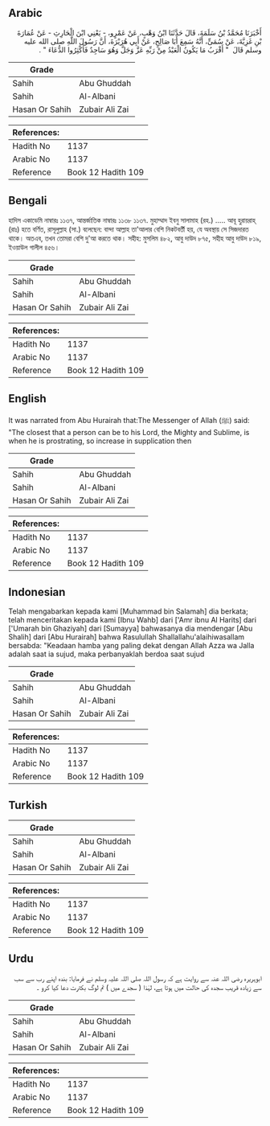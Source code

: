 ## Arabic


<div dir="rtl" lang="ar" style={{fontSize:'larger',backgroundColor:'#f8f9fa',padding:20}}>
أَخْبَرَنَا مُحَمَّدُ بْنُ سَلَمَةَ، قَالَ حَدَّثَنَا ابْنُ وَهْبٍ، عَنْ عَمْرٍو، - يَعْنِي ابْنَ الْحَارِثِ - عَنْ عُمَارَةَ بْنِ غَزِيَّةَ، عَنْ سُمَىٍّ، أَنَّهُ سَمِعَ أَبَا صَالِحٍ، عَنْ أَبِي هُرَيْرَةَ، أَنَّ رَسُولَ اللَّهِ صلى الله عليه وسلم قَالَ ‏ "‏ أَقْرَبُ مَا يَكُونُ الْعَبْدُ مِنْ رَبِّهِ عَزَّ وَجَلَّ وَهُوَ سَاجِدٌ فَأَكْثِرُوا الدُّعَاءَ ‏"‏ ‏.‏
</div>
<div style={{backgroundColor:'#f8f9fa',padding:20, marginBottom: 10}}><table> <thead> <tr> <th>Grade</th> <th></th> </tr> </thead> <tbody> <tr><td>Sahih</td><td>Abu Ghuddah</td></tr><tr><td>Sahih</td><td>Al-Albani</td></tr><tr><td>Hasan Or Sahih</td><td>Zubair Ali Zai</td></tr></tbody></table><table> <thead> <tr> <th>References:</th> <th></th> </tr> </thead> <tbody><tr><td>Hadith No</td><td>1137</td></tr><tr><td>Arabic No</td><td>1137</td></tr><tr><td>Reference</td><td>Book 12 Hadith 109</td></tr></tbody></table></div>

## Bengali


<div dir="ltr" lang="bn" style={{fontSize:'larger',backgroundColor:'#f8f9fa',padding:20}}>
হাদিস একাডেমি নাম্বারঃ ১১৩৭, আন্তর্জাতিক নাম্বারঃ ১১৩৮ ১১৩৭. মুহাম্মাদ ইবনু সালামাহ (রহ.) ..... আবূ হুরায়রাহ্ (রাঃ) হতে বর্ণিত, রাসূলুল্লাহ (সা.) বলেছেন: বান্দা আল্লাহ তা'আলার বেশি নিকটবর্তী হয়, যে অবস্থায় সে সিজদারত থাকে। অতএব, তখন তোমরা বেশি দু'আ করতে থাক। সহীহ: মুসলিম ৪৮২, আবু দাউদ ৮৭৫, সহীহ আবু দাউদ ৮১৯, ইওয়াউল গালীল ৪৫৬।
</div>
<div style={{backgroundColor:'#f8f9fa',padding:20, marginBottom: 10}}><table> <thead> <tr> <th>Grade</th> <th></th> </tr> </thead> <tbody> <tr><td>Sahih</td><td>Abu Ghuddah</td></tr><tr><td>Sahih</td><td>Al-Albani</td></tr><tr><td>Hasan Or Sahih</td><td>Zubair Ali Zai</td></tr></tbody></table><table> <thead> <tr> <th>References:</th> <th></th> </tr> </thead> <tbody><tr><td>Hadith No</td><td>1137</td></tr><tr><td>Arabic No</td><td>1137</td></tr><tr><td>Reference</td><td>Book 12 Hadith 109</td></tr></tbody></table></div>

## English


<div dir="ltr" lang="en" style={{fontSize:'larger',backgroundColor:'#f8f9fa',padding:20}}>
It was narrated from Abu Hurairah that:The Messenger of Allah (ﷺ) said: "The closest that a person can be to his Lord, the Mighty and Sublime, is when he is prostrating, so increase in supplication then
</div>
<div style={{backgroundColor:'#f8f9fa',padding:20, marginBottom: 10}}><table> <thead> <tr> <th>Grade</th> <th></th> </tr> </thead> <tbody> <tr><td>Sahih</td><td>Abu Ghuddah</td></tr><tr><td>Sahih</td><td>Al-Albani</td></tr><tr><td>Hasan Or Sahih</td><td>Zubair Ali Zai</td></tr></tbody></table><table> <thead> <tr> <th>References:</th> <th></th> </tr> </thead> <tbody><tr><td>Hadith No</td><td>1137</td></tr><tr><td>Arabic No</td><td>1137</td></tr><tr><td>Reference</td><td>Book 12 Hadith 109</td></tr></tbody></table></div>

## Indonesian


<div dir="ltr" lang="id" style={{fontSize:'larger',backgroundColor:'#f8f9fa',padding:20}}>
Telah mengabarkan kepada kami [Muhammad bin Salamah] dia berkata; telah menceritakan kepada kami [Ibnu Wahb] dari ['Amr ibnu Al Harits] dari ['Umarah bin Ghaziyah] dari [Sumayya] bahwasanya dia mendengar [Abu Shalih] dari [Abu Hurairah] bahwa Rasulullah Shallallahu'alaihiwasallam bersabda: "Keadaan hamba yang paling dekat dengan Allah Azza wa Jalla adalah saat ia sujud, maka perbanyaklah berdoa saat sujud
</div>
<div style={{backgroundColor:'#f8f9fa',padding:20, marginBottom: 10}}><table> <thead> <tr> <th>Grade</th> <th></th> </tr> </thead> <tbody> <tr><td>Sahih</td><td>Abu Ghuddah</td></tr><tr><td>Sahih</td><td>Al-Albani</td></tr><tr><td>Hasan Or Sahih</td><td>Zubair Ali Zai</td></tr></tbody></table><table> <thead> <tr> <th>References:</th> <th></th> </tr> </thead> <tbody><tr><td>Hadith No</td><td>1137</td></tr><tr><td>Arabic No</td><td>1137</td></tr><tr><td>Reference</td><td>Book 12 Hadith 109</td></tr></tbody></table></div>

## Turkish


<div dir="ltr" lang="tr" style={{fontSize:'larger',backgroundColor:'#f8f9fa',padding:20}}>

</div>
<div style={{backgroundColor:'#f8f9fa',padding:20, marginBottom: 10}}><table> <thead> <tr> <th>Grade</th> <th></th> </tr> </thead> <tbody> <tr><td>Sahih</td><td>Abu Ghuddah</td></tr><tr><td>Sahih</td><td>Al-Albani</td></tr><tr><td>Hasan Or Sahih</td><td>Zubair Ali Zai</td></tr></tbody></table><table> <thead> <tr> <th>References:</th> <th></th> </tr> </thead> <tbody><tr><td>Hadith No</td><td>1137</td></tr><tr><td>Arabic No</td><td>1137</td></tr><tr><td>Reference</td><td>Book 12 Hadith 109</td></tr></tbody></table></div>

## Urdu


<div dir="rtl" lang="ur" style={{fontSize:'larger',backgroundColor:'#f8f9fa',padding:20}}>
ابوہریرہ رضی اللہ عنہ سے روایت ہے کہ رسول اللہ صلی اللہ علیہ وسلم نے فرمایا: بندہ اپنے رب سے سب سے زیادہ قریب سجدہ کی حالت میں ہوتا ہے، لہٰذا ( سجدے میں ) تم لوگ بکثرت دعا کیا کرو ۔
</div>
<div style={{backgroundColor:'#f8f9fa',padding:20, marginBottom: 10}}><table> <thead> <tr> <th>Grade</th> <th></th> </tr> </thead> <tbody> <tr><td>Sahih</td><td>Abu Ghuddah</td></tr><tr><td>Sahih</td><td>Al-Albani</td></tr><tr><td>Hasan Or Sahih</td><td>Zubair Ali Zai</td></tr></tbody></table><table> <thead> <tr> <th>References:</th> <th></th> </tr> </thead> <tbody><tr><td>Hadith No</td><td>1137</td></tr><tr><td>Arabic No</td><td>1137</td></tr><tr><td>Reference</td><td>Book 12 Hadith 109</td></tr></tbody></table></div>